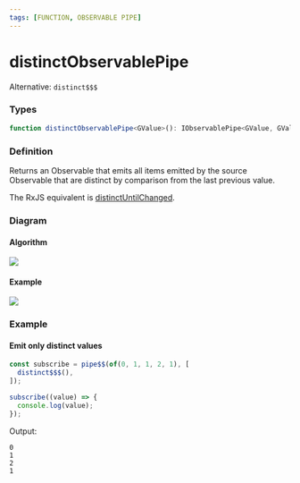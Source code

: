 ```yaml
---
tags: [FUNCTION, OBSERVABLE PIPE]
---
```


# distinctObservablePipe

Alternative: `distinct$$$`

### Types

```ts
function distinctObservablePipe<GValue>(): IObservablePipe<GValue, GValue>
```

### Definition

Returns an Observable that emits all items emitted by the source Observable that are distinct by comparison from the last previous value.

The RxJS equivalent is [distinctUntilChanged](https://rxjs-dev.firebaseapp.com/api/operators/distinct).

### Diagram

#### Algorithm

[![](https://mermaid.ink/img/pako:eNqNkUFLAzEQhf9KmJNC-wcW2ZOeK6i3XKbJRAeyyZpMFqX0vztZ2kqhgjnkMPPe9x7JAVz2BANU-myUHD0yvhecbLJpxiLseMYkJu8rlQX3ka7nnqtwcrK77J95JoP1j83d_bV_9_bao37x23G87RzMgrFRV2MUw8E8rIPRcA8LgQopMJQ8GfkgMxdaOLd6thk9t8kaqTUufIqVzHqp3GHx_yBsv1aCmpPvDWEDE5UJ2evTHrrVgpaayIKqwFPAFsWCTUeVttmj0JNnyQWGgJq9AWySX76Tg0FKo7Po9D0n1fEHCrOkUQ)](https://mermaid.live/edit#pako:eNqNkUFLAzEQhf9KmJNC-wcW2ZOeK6i3XKbJRAeyyZpMFqX0vztZ2kqhgjnkMPPe9x7JAVz2BANU-myUHD0yvhecbLJpxiLseMYkJu8rlQX3ka7nnqtwcrK77J95JoP1j83d_bV_9_bao37x23G87RzMgrFRV2MUw8E8rIPRcA8LgQopMJQ8GfkgMxdaOLd6thk9t8kaqTUufIqVzHqp3GHx_yBsv1aCmpPvDWEDE5UJ2evTHrrVgpaayIKqwFPAFsWCTUeVttmj0JNnyQWGgJq9AWySX76Tg0FKo7Po9D0n1fEHCrOkUQ)

#### Example

[![](https://mermaid.ink/img/pako:eNqtkrsKAjEQRX8lTKWgoJYprLRWULs0YzJqYHd2TSaCLPvvRvGBoKhgF3LPPTOQNGArR6Ah0j4RW5p43AYsDRuuMYi3vkYWVa0jhQOuC3q-dz6KZyuzez73NSmMb5JO97k_Wy3Pox76_nj8uqnVwPDrKHey5wJ8qRp-Ug1_UX1Jjj4NHf11f-hBSaFE7_LzNoaVMiA7KsmAzkdHG0yFGDDcZjTVDoWmzksVQG-wiNQDTFItjmxBS0h0g65f5Eq1J3IF1kQ)](https://mermaid.live/edit#pako:eNqtkrsKAjEQRX8lTKWgoJYprLRWULs0YzJqYHd2TSaCLPvvRvGBoKhgF3LPPTOQNGArR6Ah0j4RW5p43AYsDRuuMYi3vkYWVa0jhQOuC3q-dz6KZyuzez73NSmMb5JO97k_Wy3Pox76_nj8uqnVwPDrKHey5wJ8qRp-Ug1_UX1Jjj4NHf11f-hBSaFE7_LzNoaVMiA7KsmAzkdHG0yFGDDcZjTVDoWmzksVQG-wiNQDTFItjmxBS0h0g65f5Eq1J3IF1kQ)

### Example

#### Emit only distinct values

```ts
const subscribe = pipe$$(of(0, 1, 1, 2, 1), [
  distinct$$$(),
]);

subscribe((value) => {
  console.log(value);
});
```

Output:

```text
0
1
2
1
```
